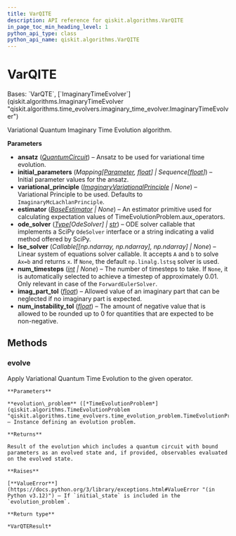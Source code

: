 ```yaml
---
title: VarQITE
description: API reference for qiskit.algorithms.VarQITE
in_page_toc_min_heading_level: 1
python_api_type: class
python_api_name: qiskit.algorithms.VarQITE
---
```


# VarQITE

<Class id="qiskit.algorithms.VarQITE" github="https://github.com/qiskit/qiskit/tree/stable/0.25/qiskit/algorithms/time_evolvers/variational/var_qite.py" signature="qiskit.algorithms.VarQITE(ansatz, initial_parameters, variational_principle=None, estimator=None, ode_solver=<class 'qiskit.algorithms.time_evolvers.variational.solvers.ode.forward_euler_solver.ForwardEulerSolver'>, lse_solver=None, num_timesteps=None, imag_part_tol=1e-07, num_instability_tol=1e-07)">
  Bases: `VarQTE`, [`ImaginaryTimeEvolver`](qiskit.algorithms.ImaginaryTimeEvolver "qiskit.algorithms.time_evolvers.imaginary_time_evolver.ImaginaryTimeEvolver")

  Variational Quantum Imaginary Time Evolution algorithm.

  **Parameters**

  *   **ansatz** ([*QuantumCircuit*](qiskit.circuit.QuantumCircuit "qiskit.circuit.QuantumCircuit")) – Ansatz to be used for variational time evolution.
  *   **initial\_parameters** (*Mapping\[*[*Parameter*](qiskit.circuit.Parameter "qiskit.circuit.Parameter")*,* [*float*](https://docs.python.org/3/library/functions.html#float "(in Python v3.12)")*] | Sequence\[*[*float*](https://docs.python.org/3/library/functions.html#float "(in Python v3.12)")*]*) – Initial parameter values for the ansatz.
  *   **variational\_principle** ([*ImaginaryVariationalPrinciple*](qiskit.algorithms.time_evolvers.variational.ImaginaryVariationalPrinciple "qiskit.algorithms.time_evolvers.variational.ImaginaryVariationalPrinciple") *| None*) – Variational Principle to be used. Defaults to `ImaginaryMcLachlanPrinciple`.
  *   **estimator** ([*BaseEstimator*](qiskit.primitives.BaseEstimator "qiskit.primitives.BaseEstimator") *| None*) – An estimator primitive used for calculating expectation values of TimeEvolutionProblem.aux\_operators.
  *   **ode\_solver** ([*Type*](circuit_classical#qiskit.circuit.classical.types.Type "qiskit.circuit.classical.types.Type")*\[OdeSolver] |* [*str*](https://docs.python.org/3/library/stdtypes.html#str "(in Python v3.12)")) – ODE solver callable that implements a SciPy `OdeSolver` interface or a string indicating a valid method offered by SciPy.
  *   **lse\_solver** (*Callable\[\[np.ndarray, np.ndarray], np.ndarray] | None*) – Linear system of equations solver callable. It accepts `A` and `b` to solve `Ax=b` and returns `x`. If `None`, the default `np.linalg.lstsq` solver is used.
  *   **num\_timesteps** ([*int*](https://docs.python.org/3/library/functions.html#int "(in Python v3.12)") *| None*) – The number of timesteps to take. If `None`, it is automatically selected to achieve a timestep of approximately 0.01. Only relevant in case of the `ForwardEulerSolver`.
  *   **imag\_part\_tol** ([*float*](https://docs.python.org/3/library/functions.html#float "(in Python v3.12)")) – Allowed value of an imaginary part that can be neglected if no imaginary part is expected.
  *   **num\_instability\_tol** ([*float*](https://docs.python.org/3/library/functions.html#float "(in Python v3.12)")) – The amount of negative value that is allowed to be rounded up to 0 for quantities that are expected to be non-negative.

  ## Methods

  ### evolve

  <Function id="qiskit.algorithms.VarQITE.evolve" name="evolve" signature="evolve(evolution_problem)">
    Apply Variational Quantum Time Evolution to the given operator.

    **Parameters**

    **evolution\_problem** ([*TimeEvolutionProblem*](qiskit.algorithms.TimeEvolutionProblem "qiskit.algorithms.time_evolvers.time_evolution_problem.TimeEvolutionProblem")) – Instance defining an evolution problem.

    **Returns**

    Result of the evolution which includes a quantum circuit with bound parameters as an evolved state and, if provided, observables evaluated on the evolved state.

    **Raises**

    [**ValueError**](https://docs.python.org/3/library/exceptions.html#ValueError "(in Python v3.12)") – If `initial_state` is included in the `evolution_problem`.

    **Return type**

    *VarQTEResult*
  </Function>
</Class>

